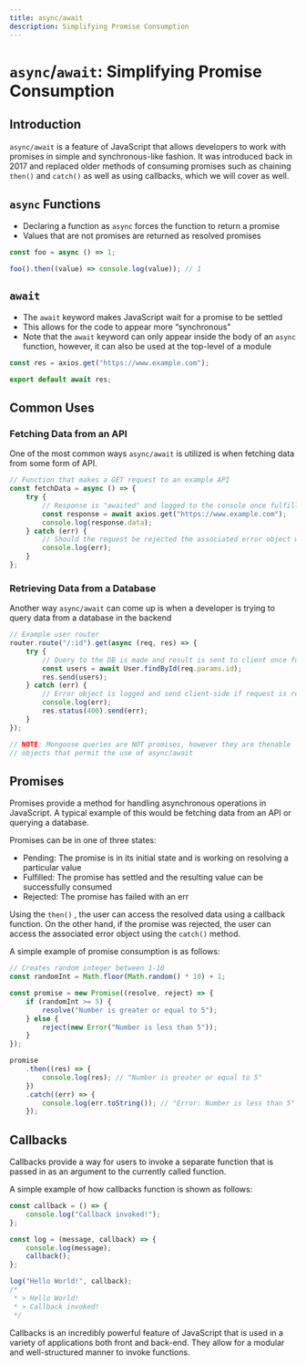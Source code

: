 ```yaml
---
title: async/await
description: Simplifying Promise Consumption
---
```



# `async`/`await`: Simplifying Promise Consumption

## Introduction

`async/await` is a feature of JavaScript that allows developers to work with promises in simple and synchronous-like fashion. It was introduced back in 2017 and replaced older methods of consuming promises such as chaining `then()` and `catch()` as well as using callbacks, which we will cover as well.

## `async` Functions

-   Declaring a function as `async` forces the function to return a promise
-   Values that are not promises are returned as resolved promises

```jsx
const foo = async () => 1;

foo().then((value) => console.log(value)); // 1
```

## `await`

-   The `await` keyword makes JavaScript wait for a promise to be settled
-   This allows for the code to appear more “synchronous”
-   Note that the `await` keyword can only appear inside the body of an `async` function, however, it can also be used at the top-level of a module

```jsx
const res = axios.get("https://www.example.com");

export default await res;
```

## Common Uses

### Fetching Data from an API

One of the most common ways `async/await` is utilized is when fetching data from some form of API.

```jsx
// Function that makes a GET request to an example API
const fetchData = async () => {
    try {
        // Response is "awaited" and logged to the console once fulfilled
        const response = await axios.get("https://www.example.com");
        console.log(response.data);
    } catch (err) {
        // Should the request be rejected the associated error object will be logged
        console.log(err);
    }
};
```

### Retrieving Data from a Database

Another way `async/await` can come up is when a developer is trying to query data from a database in the backend

```jsx
// Example user router
router.route("/:id").get(async (req, res) => {
    try {
        // Query to the DB is made and result is sent to client once fulfilled
        const users = await User.findById(req.params.id);
        res.send(users);
    } catch (err) {
        // Error object is logged and send client-side if request is rejected
        console.log(err);
        res.status(400).send(err);
    }
});

// NOTE: Mongoose queries are NOT promises, however they are thenable
// objects that permit the use of async/await
```

## Promises

Promises provide a method for handling asynchronous operations in JavaScript. A typical example of this would be fetching data from an API or querying a database.

Promises can be in one of three states:

-   Pending: The promise is in its initial state and is working on resolving a particular value
-   Fulfilled: The promise has settled and the resulting value can be successfully consumed
-   Rejected: The promise has failed with an err

Using the `then()` , the user can access the resolved data using a callback function. On the other hand, if the promise was rejected, the user can access the associated error object using the `catch()` method.

A simple example of promise consumption is as follows:

```jsx
// Creates random integer between 1-10
const randomInt = Math.floor(Math.random() * 10) + 1;

const promise = new Promise((resolve, reject) => {
    if (randomInt >= 5) {
        resolve("Number is greater or equal to 5");
    } else {
        reject(new Error("Number is less than 5"));
    }
});

promise
    .then((res) => {
        console.log(res); // "Number is greater or equal to 5"
    })
    .catch((err) => {
        console.log(err.toString()); // "Error: Number is less than 5"
    });
```

## Callbacks

Callbacks provide a way for users to invoke a separate function that is passed in as an argument to the currently called function.

A simple example of how callbacks function is shown as follows:

```jsx
const callback = () => {
    console.log("Callback invoked!");
};

const log = (message, callback) => {
    console.log(message);
    callback();
};

log("Hello World!", callback);
/*
 * > Hello World!
 * > Callback invoked!
 */
```

Callbacks is an incredibly powerful feature of JavaScript that is used in a variety of applications both front and back-end. They allow for a modular and well-structured manner to invoke functions.
